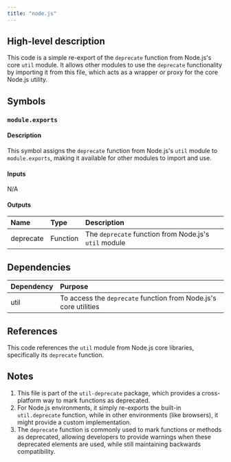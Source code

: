 ```yaml
---
title: "node.js"
---
```


## High-level description
This code is a simple re-export of the `deprecate` function from Node.js's core `util` module. It allows other modules to use the `deprecate` functionality by importing it from this file, which acts as a wrapper or proxy for the core Node.js utility.

## Symbols

### `module.exports`
#### Description
This symbol assigns the `deprecate` function from Node.js's `util` module to `module.exports`, making it available for other modules to import and use.

#### Inputs
N/A

#### Outputs
| Name | Type | Description |
|:-----|:-----|:------------|
| deprecate | Function | The `deprecate` function from Node.js's `util` module |

## Dependencies
| Dependency | Purpose |
|:-----------|:--------|
| util | To access the `deprecate` function from Node.js's core utilities |

## References
This code references the `util` module from Node.js core libraries, specifically its `deprecate` function.

## Notes
1. This file is part of the `util-deprecate` package, which provides a cross-platform way to mark functions as deprecated.
2. For Node.js environments, it simply re-exports the built-in `util.deprecate` function, while in other environments (like browsers), it might provide a custom implementation.
3. The `deprecate` function is commonly used to mark functions or methods as deprecated, allowing developers to provide warnings when these deprecated elements are used, while still maintaining backwards compatibility.